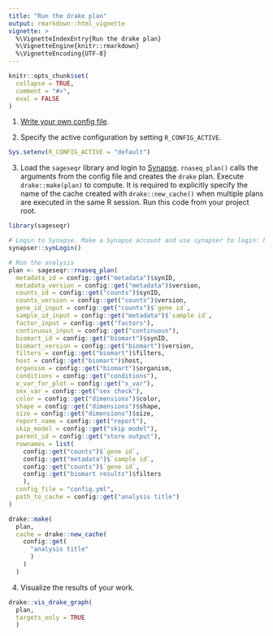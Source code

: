 ```yaml
---
title: "Run the drake plan"
output: rmarkdown::html_vignette
vignette: >
  %\VignetteIndexEntry{Run the drake plan}
  %\VignetteEngine{knitr::rmarkdown}
  %\VignetteEncoding{UTF-8}
---
```


```r
knitr::opts_chunk$set(
  collapse = TRUE,
  comment = "#>",
  eval = FALSE
)
```

1. [Write your own config file](https://kelshmo.github.io/sageseqr/articles/customize-config.html).

2. Specify the active configuration by setting `R_CONFIG_ACTIVE`.

```r
Sys.setenv(R_CONFIG_ACTIVE = "default")
```

3. Load the `sageseqr` library and login to [Synapse](https://www.synapse.org/). `rnaseq_plan()` calls the arguments from the config file and creates the `drake` plan. Execute `drake::make(plan)` to compute. It is required to explicitly specify the name of the cache created with `drake::new_cache()` when multiple plans are executed in the same R session. Run this code from your project root.

```r
library(sageseqr)

# Login to Synapse. Make a Synapse account and use synapser to login: https://r-docs.synapse.org/articles/manageSynapseCredentials.html
synapser::synLogin()

# Run the analysis
plan <- sageseqr::rnaseq_plan(
  metadata_id = config::get("metadata")$synID,
  metadata_version = config::get("metadata")$version,
  counts_id = config::get("counts")$synID,
  counts_version = config::get("counts")$version,
  gene_id_input = config::get("counts")$`gene id`,
  sample_id_input = config::get("metadata")$`sample id`,
  factor_input = config::get("factors"),
  continuous_input = config::get("continuous"),
  biomart_id = config::get("biomart")$synID,
  biomart_version = config::get("biomart")$version,
  filters = config::get("biomart")$filters,
  host = config::get("biomart")$host,
  organism = config::get("biomart")$organism, 
  conditions = config::get("conditions"), 
  x_var_for_plot = config::get("x_var"), 
  sex_var = config::get("sex check"), 
  color = config::get("dimensions")$color, 
  shape = config::get("dimensions")$shape,
  size = config::get("dimensions")$size,
  report_name = config::get("report"),
  skip_model = config::get("skip model"),
  parent_id = config::get("store output"),
  rownames = list(
    config::get("counts")$`gene id`, 
    config::get("metadata")$`sample id`,
    config::get("counts")$`gene id`,
    config::get("biomart results")$filters
    ),
  config_file = "config.yml",
  path_to_cache = config::get("analysis title")
)

drake::make(
  plan,
  cache = drake::new_cache(
    config::get(
      "analysis title"
      )
    )
  )
```

4. Visualize the results of your work. 

```r
drake::vis_drake_graph(
  plan,
  targets_only = TRUE
  )
```
